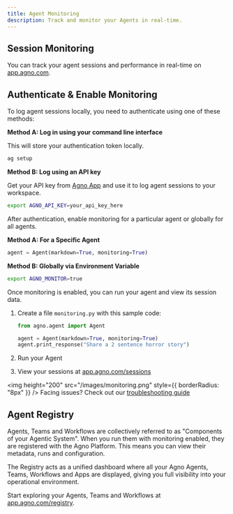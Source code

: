 ```yaml
---
title: Agent Monitoring
description: Track and monitor your Agents in real-time.
---
```


## Session Monitoring

You can track your agent sessions and performance in real-time on [app.agno.com](https://app.agno.com).

## Authenticate & Enable Monitoring

<Steps>
<Step title="Authenticate using CLI or API key">

To log agent sessions locally, you need to authenticate using one of these methods:

**Method A: Log in using your command line interface**

This will store your authentication token locally.

```bash
ag setup
```

**Method B: Log using an API key**

Get your API key from [Agno App](https://app.agno.com/settings) and use it to log agent sessions to your workspace.

```bash
export AGNO_API_KEY=your_api_key_here
```
</Step>

<Step title="Enable Monitoring">

After authentication, enable monitoring for a particular agent or globally for all agents.

**Method A: For a Specific Agent**
```python
agent = Agent(markdown=True, monitoring=True)
```

**Method B: Globally via Environment Variable**
```bash
export AGNO_MONITOR=true
```
</Step>

<Step title="Track Your Agent Sessions">

Once monitoring is enabled, you can run your agent and view its session data.

1. Create a file `monitoring.py` with this sample code:
   ```python monitoring.py
   from agno.agent import Agent

   agent = Agent(markdown=True, monitoring=True)
   agent.print_response("Share a 2 sentence horror story")
   ```

2. Run your Agent

3. View your sessions at [app.agno.com/sessions](https://app.agno.com/sessions)

<img height="200" src="/images/monitoring.png" style={{ borderRadius: "8px" }} />
</Step>
</Steps>
<Info>Facing issues? Check out our [troubleshooting guide](/faq/cli-auth)</Info>


## Agent Registry

Agents, Teams and Workflows are collectively referred to as "Components of your Agentic System". When you run them with monitoring enabled, they are registered with the Agno Platform. This means you can view their metadata, runs and configuration.

The Registry acts as a unified dashboard where all your Agno Agents, Teams, Workflows and Apps are displayed, giving you full visibility into your operational environment.

Start exploring your Agents, Teams and Workflows at [app.agno.com/registry](https://app.agno.com/registry).
